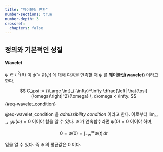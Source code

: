 ```yaml
---
title: "웨이블릿 변환"
number-sections: true
number-depth: 3
crossref:
  chapters: false
---
```


## 정의와 기본적인 성질

::: {.callout-note appearance="minimal"}

::: {#def-wavelet_definition_of_wavelet}

#### Wavelet

$\psi\in L^2(\mathbb{R})$ 이 $\hat{\psi}=\mathfrak{F}[\psi]$ 에 대해 다음을 만족할 때 $\psi$ 를 **웨이블릿(wavelet)** 이라고 한다.

$$
C_\psi := {\Large \int}_{-\infty}^\infty \dfrac{\left| \hat{\psi}(\omega)\right|^2}{\omega} \, d\omega < \infty.
$$ {#eq-wavelet_condition}

:::
:::


@eq-wavelet_condition 을 *admissibility condition* 이라고 한다. 이로부터 $\displaystyle \lim_{\omega \to 0} \hat{\psi}(\omega) = 0$ 이어야 함을 알 수 있다. $\hat{\psi}$ 가 연속함수라면 $\hat{\psi}(0)=0$ 이어야 하며, 

$$
0 = \hat{\psi}(0) = \int_{-\infty}^\infty \psi (t)\, dt
$$

임을 알 수 있다. 즉 $\psi$ 의 평균값은 $0$ 이다. 